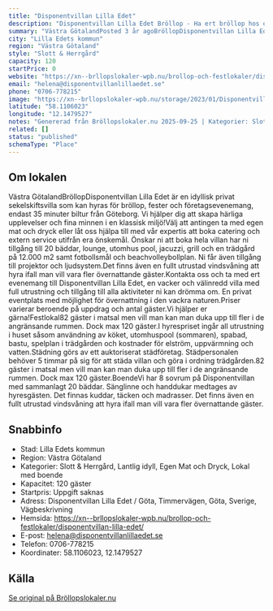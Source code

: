 ```yaml
---
title: "Disponentvillan Lilla Edet"
description: "Disponentvillan Lilla Edet Bröllop - Ha ert bröllop hos oss på Disponentvillan Lilla Edet. Skicka gärna en förfrågan så hjälper vi Er!"
summary: "Västra GötalandPosted 3 år agoBröllopDisponentvillan Lilla Edet är en idyllisk privat sekelskiftsvilla som kan hyras för bröllop, fester och företagsevenemang, endast 35 minuter biltur från Göteborg.…"
city: "Lilla Edets kommun"
region: "Västra Götaland"
style: "Slott & Herrgård"
capacity: 120
startPrice: 0
website: "https://xn--brllopslokaler-wpb.nu/brollop-och-festlokaler/disponentvillan-lilla-edet/"
email: "helena@disponentvillanlillaedet.se"
phone: "0706-778215"
image: "https://xn--brllopslokaler-wpb.nu/storage/2023/01/Disponentvillan-Lilla-Edet-brollopslokal-brollop-festlokal-1-_Custom_.webp"
latitude: "58.1106023"
longitude: "12.1479527"
notes: "Genererad från Bröllopslokaler.nu 2025-09-25 | Kategorier: Slott & Herrgård, Lantlig idyll, Egen Mat och Dryck, Lokal med boende"
related: []
status: "published"
schemaType: "Place"
---
```


## Om lokalen

Västra GötalandBröllopDisponentvillan Lilla Edet är en idyllisk privat sekelskiftsvilla som kan hyras för bröllop, fester och företagsevenemang, endast 35 minuter biltur från Göteborg. Vi hjälper dig att skapa härliga upplevelser och fina minnen i en klassisk miljö!Välj att antingen ta med egen mat och dryck eller låt oss hjälpa till med vår expertis att boka catering och extern service utifrån era önskemål. Önskar ni att boka hela villan har ni tillgång till 20 bäddar, lounge, utomhus pool, jacuzzi, grill och en trädgård på 12.000 m2 samt fotbollsmål och beachvolleybollplan. Ni får även tillgång till projektor och ljudsystem.Det finns även en fullt utrustad vindsvåning att hyra ifall man vill vara fler övernattande gäster.Kontakta oss och ta med ert evenemang till Disponentvillan Lilla Edet, en vacker och välinredd villa med full utrustning och tillgång till alla aktiviteter ni kan drömma om. En privat eventplats med möjlighet för övernattning i den vackra naturen.Priser varierar beroende på uppdrag och antal gäster.Vi hjälper er gärna!Festlokal82 gäster i matsal men vill man kan man duka upp till fler i de angränsande rummen. Dock max 120 gäster.I hyrespriset ingår all utrustning i huset såsom användning av köket, utomhuspool (sommaren), spabad, bastu, spelplan i trädgården och kostnader för elström, uppvärmning och vatten.Städning görs av ett auktoriserat städföretag. Städpersonalen behöver 5 timmar på sig för att städa villan och göra i ordning trädgården.82 gäster i matsal men vill man kan man duka upp till fler i de angränsande rummen. Dock max 120 gäster.BoendeVi har 8 sovrum på Disponentvillan med sammanlagt 20 bäddar. Sänglinne och handdukar medtages av hyresgästen. Det finnas kuddar, täcken och madrasser. Det finns även en fullt utrustad vindsvåning att hyra ifall man vill vara fler övernattande gäster.

## Snabbinfo

- Stad: Lilla Edets kommun
- Region: Västra Götaland
- Kategorier: Slott & Herrgård, Lantlig idyll, Egen Mat och Dryck, Lokal med boende
- Kapacitet: 120 gäster
- Startpris: Uppgift saknas
- Adress: Disponentvillan Lilla Edet / Göta, Timmervägen, Göta, Sverige, Vägbeskrivning
- Hemsida: https://xn--brllopslokaler-wpb.nu/brollop-och-festlokaler/disponentvillan-lilla-edet/
- E-post: helena@disponentvillanlillaedet.se
- Telefon: 0706-778215
- Koordinater: 58.1106023, 12.1479527

## Källa

[Se original på Bröllopslokaler.nu](https://xn--brllopslokaler-wpb.nu/brollop-och-festlokaler/disponentvillan-lilla-edet/)
